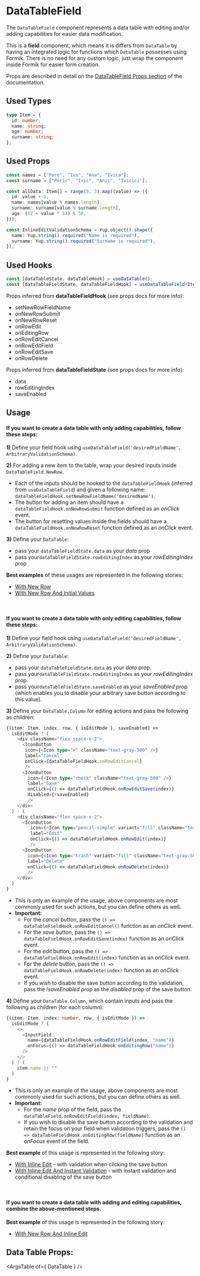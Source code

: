 

# DataTableField

The `DataTableField` component represents a data table with editing and/or adding capabilities for easier data modification.

This is a **field** component, which means it is differs from `DataTable` by having an integrated logic for functions which
`DataTable` possesses using Formik. There is no need for any custom logic, just wrap the component inside Formik for easier form creation.

Props are described in detail on the [DataTableField Props section](#data-table-field-props) of the documentation.

## Used Types

```ts
type Item = {
  id: number;
  name: string;
  age: number;
  surname: string;
};
```

## Used Props

```ts
const names = ["Pero", "Ivo", "Ana", "Ivica"];
const surname = ["Peric", "Ivic", "Anic", "Ivicici"];

const allData: Item[] = range(0, 3).map((value) => ({
  id: value + 1,
  name: names[value % names.length],
  surname: surname[value % surname.length],
  age: (12 + value * 13) % 50,
}));

const InlineEditValidationSchema = Yup.object().shape({
  name: Yup.string().required("Name is required"),
  surname: Yup.string().required("Surname is required"),
});
```

## Used Hooks

```ts
const [dataTableState, dataTableHook] = useDataTable();
const [dataTableFieldState, dataTableFieldHook] = useDataTableField<Item[]>("customers");
```

Props inferred from **dataTableFieldHook** (see props docs for more info):
 - setNewRowFieldName
 - onNewRowSubmit
 - onNewRowReset
 - onRowEdit
 - onEditingRow
 - onRowEditCancel
 - onRowEditField
 - onRowEditSave
 - onRowDelete

Props inferred from **dataTableFieldState** (see props docs for more info):
 - data
 - rowEditingIndex
 - saveEnabled

## Usage

#### If you want to create a data table with **only adding** capabilities, follow these steps:

**1)** Define your field hook using `useDataTableField('desiredFieldName', ArbitraryValidationSchema)`.

**2)** For adding a new item to the table, wrap your desired inputs inside `DataTableField.NewRow`.
  - Each of the inputs should be hooked to the `dataTableFieldHook` (inferred from `useDataTableField`) and
    given a following name: `dataTableFieldHook.setNewRowFieldName('desiredName')`.
  - The button for adding an item should have a `dataTableFieldHook.onNewRowSubmit` function defined as an _onClick_ event.
  - The button for resetting values inside the fields should have a `dataTableFieldHook.onNewRowReset` function defined as an _onClick_ event.

**3)** Define your `DataTable`:
  - pass your `dataTableFieldState.data` as your _data_ prop
  - pass your`dataTableFieldState.rowEditingIndex` as your _rowEditingIndex_ prop

**Best examples** of these usages are represented in the following stories:
  - [With New Row](#with-new-row)
  - [With New Row And Initial Values](#with-new-row-and-initial-values)

<br />

#### If you want to create a data table with **only editing** capabilities, follow these steps:

**1)** Define your field hook using `useDataTableField('desiredFieldName', ArbitraryValidationSchema)`.

**2)** Define your `DataTable`:
  - pass your `dataTableFieldState.data` as your _data_ prop.
  - pass your`dataTableFieldState.rowEditingIndex` as your _rowEditingIndex_ prop.
  - pass your`dataTableFieldState.saveEnabled` as your _saveEnabled_ prop
    (which enables you to disable your arbitrary save button according to this value).

**3)** Define your `DataTable.Column` for editing actions and pass the following as children:
```ts
{(item: Item, index, row, { isEditMode }, saveEnabled) =>
  isEditMode ? (
    <div className="flex space-x-2">
      <IconButton
       icon={<Icon type="x" className="text-gray-500" />}
       label="Cancel"
       onClick={dataTableFieldHook.onRowEditCancel}
       />
      <IconButton
        icon={<Icon type="check" className="text-gray-500" />}
        label="Save"
        onClick={() => dataTableFieldHook.onRowEditSave(index)}
        disabled={!saveEnabled}
        />
    </div>
  ) : (
    <div className="flex space-x-2">
      <IconButton
         icon={<Icon type="pencil-simple" variant="fill" className="text-gray-500" />}
         label="Edit"
         onClick={() => dataTableFieldHook.onRowEdit(index)}
         />
      <IconButton
        icon={<Icon type="trash" variant="fill" className="text-gray-500" />}
        label="Delete"
        onClick={() => dataTableFieldHook.onRowDelete(index)}
        />
    </div>
  )
}
```

 - This is only an example of the usage, above components are most commonly used for such actions, but
   you can define others as well.
 - **Important:**
      - For the _cancel_ button, pass the `() => dataTableFieldHook.onRowEditCancel()` function as an _onClick_ event.
      - For the _save_ button, pass the `() => dataTableFieldHook.onRowEditSave(index)` function as an _onClick_ event.
      - For the _edit_ button, pass the `() => dataTableFieldHook.onRowEdit(index)` function as an _onClick_ event.
      - For the _delete_ button, pass the `() => dataTableFieldHook.onRowDelete(index)` function as an _onClick_ event.
      - If you wish to disable the save button according to the validation, pass the _!saveEnabled_ prop as the _disabled_ prop of the save button.

**4)** Define your `DataTable.Column`, which contain inputs and pass the following as children (for each column):
```ts
{(item: Item, index: number, row, { isEditMode }) =>
  isEditMode ? (
    <>
      <InputField
        name={dataTableFieldHook.onRowEditField(index, "name")}
        onFocus={() => dataTableFieldHook.onEditingRow("name")}
      />
    </>
  ) : (
    item.name || ""
  )
}
```

 - This is only an example of the usage, above components are most commonly used for such actions, but
   you can define others as well.
 - **Important:**
      - For the _name_ prop of the field, pass the `dataTableField.onRowEditField(index, fieldName)`.
      - If you wish to disable the save button according to the validation and retain the focus on your field
        when validation triggers, pass the `() => dataTableFieldHook.onEditingRow(fieldName)` function as an _onFocus_ event of the field.

**Best example** of this usage is represented in the following story:
  - [With Inline Edit](#with-inline-edit) - with validation when clicking the save button
  - [With Inline Edit And Instant Validation](#with-inline-edit-and-instant-validation) - with instant validation and conditional disabling of the save button

<br />

#### If you want to create a data table with **adding and editing** capabilities, combine the above-mentioned steps.

**Best example** of this usage is represented in the following story:
  - [With New Row And Inline Edit](#with-new-row-and-inline-edit)

<Stories includePrimary={true} />

## Data Table Props:

<ArgsTable of={ DataTable } />
